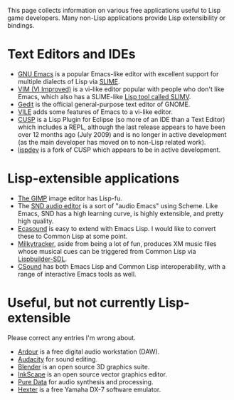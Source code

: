 This page collects information on various free applications useful to
Lisp game developers. Many non-Lisp applications provide Lisp
extensibility or bindings.

=Text Editors and IDEs=

* [http://www.gnu.org/software/emacs GNU Emacs] is a popular Emacs-like editor with excellent support for multiple dialects of Lisp via [http://common-lisp.net/project/slime/ SLIME].
* [http://www.vim.org/ VIM (VI Improved)] is a vi-like editor popular with people who don't like Emacs, which also has a SLIME-like [http://www.vim.org/scripts/script.php?script_id=2531 Lisp tool called SLIMV].
* [http://projects.gnome.org/gedit/ Gedit] is the official general-purpose text editor of GNOME.
* [http://en.wikipedia.org/wiki/Vile_(editor) VILE] adds some features of Emacs to a vi-like editor.
* [http://bitfauna.com/projects/cusp/ CUSP] is a Lisp Plugin for Eclipse (so more of an IDE than a Text Editor) which includes a REPL, although the last release appears to have been over 12 months ago (July 2009) and is no longer in active development (as the main developer has moved on to non-Lisp related work).
* [http://bitbucket.org/skolos/lispdev/wiki/Home lispdev] is a fork of CUSP which appears to be in active development.

=Lisp-extensible applications=

* [http://www.gimp.org The GIMP] image editor has Lisp-fu.
* The [https://ccrma.stanford.edu/software/snd/ SND audio editor] is a sort of "audio Emacs" using Scheme. Like Emacs, SND has a high learning curve, is highly extensible, and pretty high quality.
* [http://eca.cx/ecasound/ Ecasound] is easy to extend with Emacs Lisp. I would like to convert these to Common Lisp at some point.
* [http://milkytracker.org/ Milkytracker], aside from being a lot of fun, produces XM music files whose musical cues can be triggered from Common Lisp via [[Lispbuilder-SDL]].
* [http://www.csounds.com/ CSound] has both Emacs Lisp and Common Lisp interoperability, with a range of interactive Emacs tools as well.

=Useful, but not currently Lisp-extensible=

Please correct any entries I'm wrong about.

* [http://www.ardour.org/ Ardour] is a free digital audio workstation (DAW).
* [http://audacity.sourceforge.net Audacity] for sound editing.
* [http://www.blender.org Blender] is an open source 3D graphics suite.
* [http://www.inkscape.org InkScape] is an open source vector graphics editor.
* [http://puredata.info/ Pure Data] for audio synthesis and processing. 
* [http://dssi.sourceforge.net/hexter.html Hexter] is a free Yamaha DX-7 software emulator.